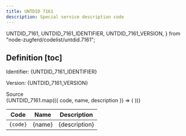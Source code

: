 ```yaml
---
title: UNTDID 7161
description: Special service description code
---
```


  UNTDID_7161,
  UNTDID_7161_IDENTIFIER,
  UNTDID_7161_VERSION,
} from "node-zugferd/codelist/untdid.7161";

## Definition [toc]

Identifier: <span className="text-fd-muted-foreground">{UNTDID_7161_IDENTIFIER}</span>

Version: <span className="text-fd-muted-foreground">{UNTDID_7161_VERSION}</span>

<div className="w-fit">
  <Link
    href="https://www.xrepository.de/details/urn:xoev-de:kosit:codeliste:untdid.7161"
    target="_blank"
  >
    Source
  </Link>
</div>

<table>
  <thead>
    <tr>
      <th>Code</th>
      <th>Name</th>
      <th>Description</th>
    </tr>
  </thead>
  <tbody>
    {UNTDID_7161.map(({ code, name, description }) => (
      <tr key={code}>
        <td className="text-center">
          <code>{code}</code>
        </td>
        <td>{name}</td>
        <td>{description}</td>
      </tr>
    ))}
  </tbody>
</table>

